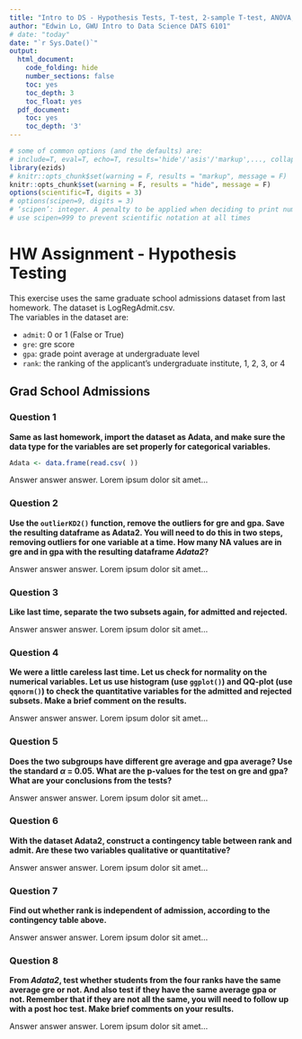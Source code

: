 ```yaml
---
title: "Intro to DS - Hypothesis Tests, T-test, 2-sample T-test, ANOVA, Chi-squared"
author: "Edwin Lo, GWU Intro to Data Science DATS 6101"
# date: "today"
date: "`r Sys.Date()`"
output:
  html_document:
    code_folding: hide
    number_sections: false
    toc: yes
    toc_depth: 3
    toc_float: yes
  pdf_document:
    toc: yes
    toc_depth: '3'
---
```


```r
# some of common options (and the defaults) are: 
# include=T, eval=T, echo=T, results='hide'/'asis'/'markup',..., collapse=F, warning=T, message=T, error=T, cache=T, fig.width=6, fig.height=4, fig.dim=c(6,4) #inches, fig.align='left'/'center','right', 
library(ezids)
# knitr::opts_chunk$set(warning = F, results = "markup", message = F)
knitr::opts_chunk$set(warning = F, results = "hide", message = F)
options(scientific=T, digits = 3) 
# options(scipen=9, digits = 3) 
# ‘scipen’: integer. A penalty to be applied when deciding to print numeric values in fixed or exponential notation.  Positive values bias towards fixed and negative towards scientific notation: fixed notation will be preferred unless it is more than ‘scipen’ digits wider.
# use scipen=999 to prevent scientific notation at all times
```

# HW Assignment - Hypothesis Testing 

This exercise uses the same graduate school admissions dataset from last homework. The dataset is LogRegAdmit.csv.  
The variables in the dataset are:  

* `admit`: 0 or 1 (False or True)
* `gre`: gre score
* `gpa`: grade point average at undergraduate level
* `rank`: the ranking of the applicant’s undergraduate institute, 1, 2, 3, or 4


## Grad School Admissions


### Question 1

**Same as last homework, import the dataset as Adata, and make sure the data type for the variables are set properly for categorical variables.**

```r
Adata <- data.frame(read.csv( ))
```

Answer answer answer. Lorem ipsum dolor sit amet...

### Question 2

**Use the `outlierKD2()` function, remove the outliers for gre and gpa. Save the resulting dataframe as Adata2. You will need to do this in two steps, removing outliers for one variable at a time. How many NA values are in gre and in gpa with the resulting dataframe *Adata2*? **

Answer answer answer. Lorem ipsum dolor sit amet...



### Question 3

**Like last time, separate the two subsets again, for admitted and rejected. **

Answer answer answer. Lorem ipsum dolor sit amet...



### Question 4

**We were a little careless last time. Let us check for normality on the numerical variables. Let us use histogram (use `ggplot()`) and QQ-plot (use `qqnorm()`) to check the quantitative variables for the admitted and rejected subsets. Make a brief comment on the results. **

Answer answer answer. Lorem ipsum dolor sit amet...



### Question 5

**Does the two subgroups have different gre average and gpa average? Use the standard $\alpha$ = 0.05. What are the p-values for the test on gre and gpa? What are your conclusions from the tests? **

Answer answer answer. Lorem ipsum dolor sit amet...



### Question 6

**With the dataset Adata2, construct a contingency table between rank and admit. Are these two variables qualitative or quantitative? **

Answer answer answer. Lorem ipsum dolor sit amet...



### Question 7

**Find out whether rank is independent of admission, according to the contingency table above. **

Answer answer answer. Lorem ipsum dolor sit amet...



### Question 8

**From *Adata2*, test whether students from the four ranks have the same average gre or not. And also test if they have the same average gpa or not. Remember that if they are not all the same, you will need to follow up with a post hoc test. Make brief comments on your results.**

Answer answer answer. Lorem ipsum dolor sit amet...





